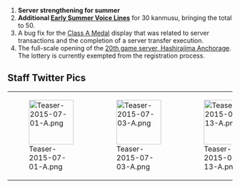# '''Server strengthening for summer'''
# '''Additional [[Seasonal/Early Summer Voice Lines 2015|Early Summer Voice Lines]]''' for 30 kanmusu, bringing the total to 50.
# A bug fix for the [[Class A Medal]] display that was related to server transactions and the completion of a server transfer execution.
# The full-scale opening of the [[Servers|20th game server, Hashirajima Anchorage]]. The lottery is currently exempted from the registration process.

==Staff Twitter Pics==
{| class="wikitable"
|-
| style="width:100px;" |[[File:Teaser-2015-07-01-A.png|100px]]
| style="width:100px;" |[[File:Teaser-2015-07-03-A.png|100px]]
| style="width:100px;" |[[File:Teaser-2015-07-13-A.png|100px]]
| style="width:100px;" |[[File:Teaser-2015-07-16-A.png|100px]]
|}